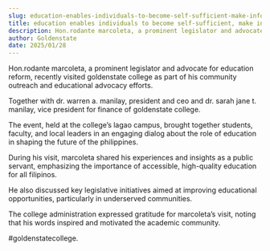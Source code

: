 ```yaml
---
slug: education-enables-individuals-to-become-self-sufficient-make-informed-decisions-and-contribute-positively-to-society
title: education enables individuals to become self-sufficient, make informed decisions, and contribute positively to society.
description: Hon.rodante marcoleta, a prominent legislator and advocate for education reform, recently visited goldenstate college as...
author: Goldenstate
date: 2025/01/28
---
```


Hon.rodante marcoleta, a prominent legislator and advocate for education reform, recently visited goldenstate college as part of his community outreach and educational advocacy efforts.

Together with dr. warren a. manilay, president and ceo and dr. sarah jane t. manilay, vice president for finance of goldenstate college.

The event, held at the college’s lagao campus, brought together students, faculty, and local leaders in an engaging dialog about the role of education in shaping the future of the philippines.

During his visit, marcoleta shared his experiences and insights as a public servant, emphasizing the importance of accessible, high-quality education for all filipinos.

He also discussed key legislative initiatives aimed at improving educational opportunities, particularly in underserved communities.

The college administration expressed gratitude for marcoleta’s visit, noting that his words inspired and motivated the academic community.

#goldenstatecollege.